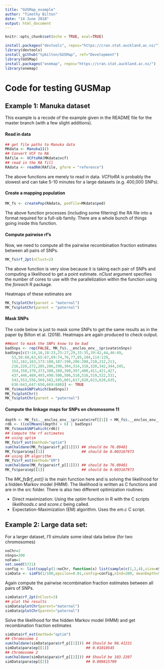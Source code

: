 ---
title: "GUSMap_example"
author: "Timothy Bilton"
date: "14 June 2018"
output: html_document
---

```{r setup, include=FALSE, echo=FALSE}
knitr::opts_chunk$set(echo = TRUE, eval=TRUE)
```

```{r, echo=FALSE}
install.packages("devtools", repos="https://cran.stat.auckland.ac.nz/")
library(devtools)
install_github("tpbilton/GUSMap", ref="Development")
library(GUSMap)
install.packages("onemap", repos="https://cran.stat.auckland.ac.nz/")
library(onemap)
```

# Code for testing GUSMap

## Example 1: Manuka dataset 

This example is a recode of the example given in the README file for the master branch (with a few slight additions).

#### Read in data
```{r}
## get file paths to Manuka data
MKdata <- Manuka11()
## Convert VCF to RA
RAfile <- VCFtoRA(MKdata$vcf)
## read in the RA fill
RAdata <- readRA(RAfile, gform = "reference")
```
The above functions are merely to read in data. *VCFtoRA* is probably the slowest and can take 5-10 minutes for a large datasets (e.g. 400,000 SNPs).

#### Create a mapping population

```{r}
MK_fs <- createPop(RAdata, pedfile=MKdata$ped)
```
The above function processes (including some filtering) the RA file into a format required for a full-sib family. There are a whole bunch of things going inside this function.  

#### Compute pairwise rf's

Now, we need to compute all the pairwise recombination fraction estimates between all pairs of SNPs.
```{r}
MK_fs$rf_2pt(nClust=2)
```
The above function is very slow because it is taking each pair of SNPs and computing a likelihood to get a point estimate. *nClust* argument specifies the number of cores to use with the parallelization within the function using the *foreach* R package.

Heatmaps of these estimates are
```{r}
MK_fs$plotChr(parent = "maternal")
MK_fs$plotChr(parent = "paternal")
```

#### Mask SNPs

The code below is just to mask some SNPs to get the same results as in the paper by Bilton et al. (2018). Heatmaps are again produced to check output.
```{r}
##Want to mask the SNPs know to be bad
badSnps <- rep(FALSE, MK_fs$.__enclos_env__$private$nSnps)
badSnps[c(3:14,16,18:23,25:27,29,33:35,39:42,44,46:49, 
   53,58:60,63,65:67,69:74,76,77,85,104,114:129, 
   152,162,163,173:180,187:190,206:208,210,212,213, 
   216,228,272,285,286,298,304,314,318,320,342,344,345, 
   354,358,370,373,380,389,390,397,408,411,421,427, 
   437,446,469,493,498:500,506,510,516,519,522,531, 
   543,553,556,569,582,585,601,617,620,623,628,635, 
   636:643,647:650,669:680)] <- TRUE 
MK_fs$maskSNP(which(badSnps))
MK_fs$plotChr()
MK_fs$plotChr(parent = "paternal")
```

#### Compute the linkage maps for SNPs on chromosome 11

```{r rf}
depth <- MK_fs$.__enclos_env__$private$ref[[1]] + MK_fs$.__enclos_env__$private$alt[[1]]
rd6 <- ((colMeans(depth) > 6) | badSnps)
MK_fs$maskSNP(which(rd6))
## Compute the rf estimates
## using optim 
MK_fs$rf_est(method="optim")
sum(haldane(MK_fs$para$rf_p[[1]])) ## should be 76.09481
MK_fs$para$ep[[1]]                 ## should be 0.003167973
## using EM algorithm
MK_fs$rf_est(method="EM")
sum(haldane(MK_fs$para$rf_p[[1]])) ## should be 76.09481
MK_fs$para$ep[[1]]                 ## should be 0.003167973

```
The *MK_fs$rf_est()* is the main function here and is solving the likelihood for a hidden Markov model (HMM). The likelihood is written as C functions and are in the src folder. There is also two different optimization routines:

* Direct maximization: Using the *optim* function in R with the C scripts *likelihoods.c* and *score.c* being called.
* Expectation-Maximization (EM) algorithm. Uses the *em.c* C script.

## Example 2: Large data set:

For a larger dataset, I'll simulate some ideal data below (for two chromosomes)
```{r}
noChr=2
nSnps=300
noFam=1
set.seed(5721)
config <- list(sapply(1:noChr, function(x) list(sample(c(1,2,4),size=nSnps, prob=c(1,2,2)/5, replace=T)), simplify=T))
simData <- simFS(1/100,epsilon=0.01,config=config,nInd=200, meanDepth=5, noChr=noChr, seed1=687534, seed2=6772)
```

Again compute the pairwise recombination fraction estimates between all pairs of SNPs.
```{r}
simData$rf_2pt(nClust=3)
## plot the results
simData$plotChr(parent="maternal")
simData$plotChr(parent="paternal")
```

Solve the likelihood for the hidden Markov model (HMM) and get recombination fraction estimates
```{r}
simData$rf_est(method="optim")
## Chromosome 1
sum(haldane(simData$para$rf_p[[1]])) ## Should be 98.41231
simData$para$ep[[1]]                 ## 0.01010545
## Chromosome 2
sum(haldane(simData$para$rf_p[[2]])) ## Should be 103.2207 
simData$para$ep[[2]]                 ## 0.009815709
```

